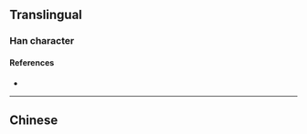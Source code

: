 {{also|濚}}
{{character info}}
==Translingual==
{{Han simplified forms|濚|𭱚|溁|ex=y}}

===Han character===
{{Han char|rn=85|rad=水|as=09|sn=12|four=|canj=ETBD|ids=⿰氵荣}}

====References====
* {{Han ref|kx=0639.111|hdz=31669.021|uh=6E81|ud=28289}}

----

==Chinese==
{{zh-see|濚}}